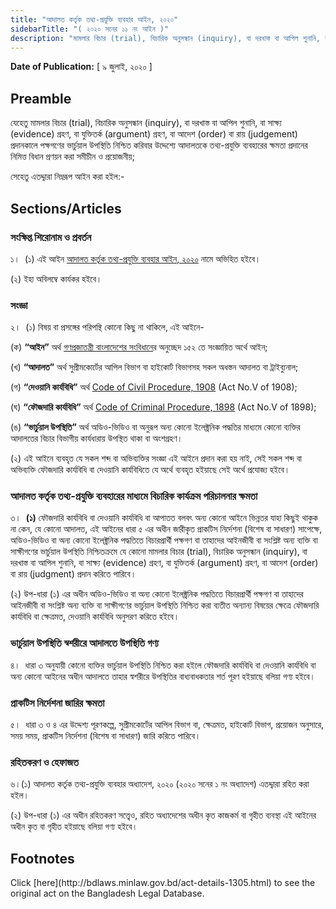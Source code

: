 ```yaml
---
title: "আদালত কর্তৃক তথ্য-প্রযুক্তি ব্যবহার আইন, ২০২০"
sidebarTitle: "( ২০২০ সনের ১১ নং আইন )"
description: "মামলার বিচার (trial), বিচারিক অনুসন্ধান (inquiry), বা দরখাস্ত বা আপিল শুনানি, বা সাক্ষ্য (evidence) গ্রহণ, বা যুক্তিতর্ক (argument) গ্রহণ, বা আদেশ (order) বা রায় (judgement) প্রদানকালে পক্ষগণের ভার্চুয়াল উপস্থিতি নিশ্চিত করিবার উদ্দেশ্যে আদালতকে তথ্য-প্রযুক্তি ব্যবহারের ক্ষমতা প্রদানের নিমিত্ত বিধান প্রণয়নকল্পে প্রণীত আইন"
---
```


**Date of Publication:** [ ৯ জুলাই, ২০২০ ]

## Preamble

যেহেতু মামলার বিচার (trial), বিচারিক অনুসন্ধান (inquiry), বা দরখাস্ত বা আপিল শুনানি, বা সাক্ষ্য (evidence) গ্রহণ, বা যুক্তিতর্ক (argument) গ্রহণ, বা আদেশ (order) বা রায় (judgement) প্রদানকালে পক্ষগণের ভার্চুয়াল উপস্থিতি নিশ্চিত করিবার উদ্দেশ্যে আদালতকে তথ্য-প্রযুক্তি ব্যবহারের ক্ষমতা প্রদানের নিমিত্ত বিধান প্রণয়ন করা সমীচীন ও প্রয়োজনীয়;

সেহেতু এতদ্দ্বারা নিম্নরূপ আইন করা হইল:-

## Sections/Articles

### সংক্ষিপ্ত শিরোনাম ও প্রবর্তন

১।  (১) এই আইন [আদালত কর্তৃক তথ্য-প্রযুক্তি ব্যবহার আইন, ২০২০](/laws/act-1305 "আদালত কর্তৃক তথ্য-প্রযুক্তি ব্যবহার আইন, ২০২০") নামে অভিহিত হইবে।

(২) ইহা অবিলম্বে কার্যকর হইবে।

### সংজ্ঞা

২।  (১) বিষয় বা প্রসঙ্গের পরিপন্থি কোনো কিছু না থাকিলে, এই আইনে-

(ক) **“আইন”** অর্থ [গণপ্রজাতন্ত্রী বাংলাদেশের সংবিধান](/act-957.html "গণপ্রজাতন্ত্রী বাংলাদেশের সংবিধান")ের অনুচ্ছেদ ১৫২ তে সংজ্ঞায়িত অর্থে আইন;

(খ) **“আদালত”** অর্থ সুপ্রীমকোর্টের আপিল বিভাগ বা হাইকোর্ট বিভাগসহ সকল অধস্তন আদালত বা ট্রাইব্যুনাল;

(গ) **“দেওয়ানি কার্যবিধি”** অর্থ [Code of Civil Procedure, 1908](/laws/act-86 "Code of Civil Procedure, 1908") (Act No.V of 1908);

(ঘ) **“ফৌজদারি কার্যবিধি”** অর্থ [Code of Criminal Procedure, 1898](/laws/act-75 "Code of Criminal Procedure, 1898") (Act No.V of 1898);

(ঙ) **“ভার্চুয়াল উপস্থিতি”** অর্থ অডিও-ভিডিও বা অনুরূপ অন্য কোনো ইলেক্ট্রনিক পদ্ধতির মাধ্যমে কোনো ব্যক্তির আদালতের বিচার বিভাগীয় কার্যধারায় উপস্থিত থাকা বা অংশগ্রহণ।

(২) এই আইনে ব্যবহৃত যে সকল শব্দ বা অভিব্যক্তির সংজ্ঞা এই আইনে প্রদান করা হয় নাই, সেই সকল শব্দ বা অভিব্যক্তি ফৌজদারি কার্যবিধি বা দেওয়ানি কার্যবিধিতে যে অর্থে ব্যবহৃত হইয়াছে সেই অর্থে প্রযোজ্য হইবে।

### আদালত কর্তৃক তথ্য-প্রযুক্তি ব্যবহারের মাধ্যমে বিচারিক কার্যক্রম পরিচালনার ক্ষমতা

৩।  **(১)** ফৌজদারি কার্যবিধি বা দেওয়ানি কার্যবিধি বা আপাতত বলবৎ অন্য কোনো আইনে ভিন্নতর যাহা কিছুই থাকুক না কেন, যে কোনো আদালত, এই আইনের ধারা ৫ এর অধীন জারীকৃত প্রাকটিস নির্দেশনা (বিশেষ বা সাধারণ) সাপেক্ষে, অডিও-ভিডিও বা অন্য কোনো ইলেক্ট্রনিক পদ্ধতিতে বিচারপ্রার্থী পক্ষগণ বা তাহাদের আইনজীবী বা সংশ্লিষ্ট অন্য ব্যক্তি বা সাক্ষীগণের ভার্চুয়াল উপস্থিতি নিশ্চিতক্রমে যে কোনো মামলার বিচার (trial), বিচারিক অনুসন্ধান (inquiry), বা দরখাস্ত বা আপিল শুনানি, বা সাক্ষ্য (evidence) গ্রহণ, বা যুক্তিতর্ক (argument) গ্রহণ, বা আদেশ (order) বা রায় (judgment) প্রদান করিতে পারিবে।

(২) উপ-ধারা (১) এর অধীন অডিও-ভিডিও বা অন্য কোনো ইলেক্ট্রনিক পদ্ধতিতে বিচারপ্রার্থী পক্ষগণ বা তাহাদের আইনজীবী বা সংশ্লিষ্ট অন্য ব্যক্তি বা সাক্ষীগণের ভার্চুয়াল উপস্থিতি নিশ্চিত করা ব্যতীত অন্যান্য বিষয়ের ক্ষেত্রে ফৌজদারি কার্যবিধি বা ক্ষেত্রমত, দেওয়ানি কার্যবিধি অনুসরণ করিতে হইবে।

### ভার্চুয়াল উপস্থিতি স্বশরীরে আদালতে উপস্থিতি গণ্য

৪।  ধারা ৩ অনুযায়ী কোনো ব্যক্তির ভার্চুয়াল উপস্থিতি নিশ্চিত করা হইলে ফৌজদারি কার্যবিধি বা দেওয়ানি কার্যবিধি বা অন্য কোনো আইনের অধীন আদালতে তাহার স্বশরীরে উপস্থিতির বাধ্যবাধকতার শর্ত পূরণ হইয়াছে বলিয়া গণ্য হইবে।

### প্রাকটিস নির্দেশনা জারির ক্ষমতা

৫।  ধারা ৩ ও ৪ এর উদ্দেশ্য পূরণকল্পে, সুপ্রীমকোর্টের আপিল বিভাগ বা, ক্ষেত্রমত, হাইকোর্ট বিভাগ, প্রয়োজন অনুসারে, সময় সময়, প্রাকটিস নির্দেশনা (বিশেষ বা সাধারণ) জারি করিতে পারিবে।

### রহিতকরণ ও হেফাজত

৬।(১) আদালত কর্তৃক তথ্য-প্রযুক্তি ব্যবহার অধ্যাদেশ, ২০২০ (২০২০ সনের ১ নং অধ্যাদেশ) এতদ্দ্বারা রহিত করা হইল।

(২) উপ-ধারা (১) এর অধীন রহিতকরণ সত্ত্বেও, রহিত অধ্যাদেশের অধীন কৃত কাজকর্ম বা গৃহীত ব্যবস্থা এই আইনের অধীন কৃত বা গৃহীত হইয়াছে বলিয়া গণ্য হইবে।

## Footnotes

<Note>
  Click [here](http://bdlaws.minlaw.gov.bd/act-details-1305.html) to see the original act on the Bangladesh Legal Database.
</Note>
